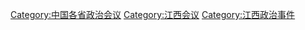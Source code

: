 [[Category:中国各省政治会议|Category:中国各省政治会议]]
[[Category:江西会议|Category:江西会议]]
[[Category:江西政治事件|Category:江西政治事件]]